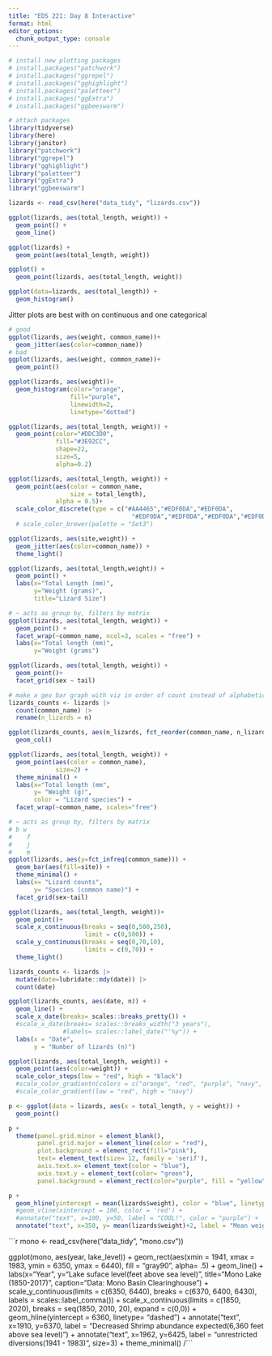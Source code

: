 ```yaml
---
title: "EDS 221: Day 8 Interactive"
format: html
editor_options: 
  chunk_output_type: console
---
```


```r
# install new plotting packages
# install.packages("patchwork")
# install.packages("ggrepel")
# install.packages("gghighlight")
# install.packages("paletteer")
# install.packages("ggExtra")
# install.packages("ggbeeswarm")
```

```r
# attach packages
library(tidyverse)
library(here)
library(janitor)
library("patchwork")
library("ggrepel")
library("gghighlight")
library("paletteer")
library("ggExtra")
library("ggbeeswarm")
```


```r
lizards <- read_csv(here("data_tidy", "lizards.csv"))
```

```r
ggplot(lizards, aes(total_length, weight)) + 
  geom_point() +
  geom_line()

ggplot(lizards) + 
  geom_point(aes(total_length, weight)) 

ggplot() + 
  geom_point(lizards, aes(total_length, weight))
```

```r
ggplot(data=lizards, aes(total_length)) +
  geom_histogram()
```


Jitter plots are best with on continuous and one categorical 

```r
# good
ggplot(lizards, aes(weight, common_name))+
  geom_jitter(aes(color=common_name))
# bad 
ggplot(lizards, aes(weight, common_name))+
  geom_point()
```


```r
ggplot(lizards, aes(weight))+
  geom_histogram(color="orange", 
                 fill="purple",
                 linewidth=2,
                 linetype="dotted")
```

```r
ggplot(lizards, aes(total_length, weight)) +
  geom_point(color="#DDC3D0",
             fill="#3E92CC",
             shape=22,
             size=5,
             alpha=0.2)
```

```r
ggplot(lizards, aes(total_length, weight)) +
  geom_point(aes(color = common_name, 
                 size = total_length),
             alpha = 0.5)+
  scale_color_discrete(type = c("#AA4465","#EDF0DA","#EDF0DA",
                                  "#EDF0DA","#EDF0DA","#EDF0DA","#EDF0DA"))
  # scale_color_brewer(palette = "Set3")
```

```r
ggplot(lizards, aes(site,weight)) +
  geom_jitter(aes(color=common_name)) +
  theme_light()
```

```r
ggplot(lizards, aes(total_length,weight)) +
  geom_point() +
  labs(x="Total Length (mm)",
       y="Weight (grams)",
       title="Lizard Size")

```



```r
# ~ acts as group by, filters by matrix
ggplot(lizards, aes(total_length, weight)) +
  geom_point() +
  facet_wrap(~common_name, ncol=3, scales = "free") +
  labs(x="Total length (mm)",
       y="Weight (grams")
```

```r
ggplot(lizards, aes(total_length, weight)) +
  geom_point()+
  facet_grid(sex ~ tail)
```

```r
# make a geo bar graph with viz in order of count instead of alphabetical order
lizards_counts <- lizards |> 
  count(common_name) |> 
  rename(n_lizards = n)

ggplot(lizards_counts, aes(n_lizards, fct_reorder(common_name, n_lizards))) +
  geom_col()
```

```r
ggplot(lizards, aes(total_length, weight)) +
  geom_point(aes(color = common_name),
             size=2) +
  theme_minimal() +
  labs(x="Total length (mm",
       y= "Weight (g)",
       color = "Lizard species") +
  facet_wrap(~common_name, scales="free")
```

```r
# ~ acts as group by, filters by matrix
# b w 
#    f
#    j
#    m
ggplot(lizards, aes(y=fct_infreq(common_name))) +
  geom_bar(aes(fill=site)) +
  theme_minimal() +
  labs(x= "Lizard counts",
       y= "Species (common name)") +
  facet_grid(sex~tail)
```

```r
ggplot(lizards, aes(total_length, weight))+
  geom_point()+
  scale_x_continuous(breaks = seq(0,500,250),
                     limit = c(0,500)) +
  scale_y_continuous(breaks = seq(0,70,10),
                     limits = c(0,70)) +
  theme_light()
```

```r
lizards_counts <- lizards |> 
  mutate(date=lubridate::mdy(date)) |> 
  count(date)

ggplot(lizards_counts, aes(date, n)) +
  geom_line() +
  scale_x_date(breaks= scales::breaks_pretty()) + 
  #scale_x_date(breaks= scales::breaks_width("3 years"),
               #labels= scales::label_date("'%y")) +
  labs(x = "Date",
       y = "Number of lizards (n)")
```

```r
ggplot(lizards, aes(total_length, weight)) +
  geom_point(aes(color=weight)) +
  scale_color_steps(low = "red", high = "black")
  #scale_color_gradientn(colors = c("orange", "red", "purple", "navy", "black"))
  #scale_color_gradient(low = "red", high = "navy")
```


```r
p <- ggplot(data = lizards, aes(x = total_length, y = weight)) +
  geom_point()

p + 
  theme(panel.grid.minor = element_blank(),
        panel.grid.major = element_line(color = "red"),
        plot.background = element_rect(fill="pink"),
        text= element_text(size= 12, family = 'serif'),
        axis.text.x= element_text(color = "blue"),
        axis.text.y = element_text(color= "green"),
        panel.background = element_rect(color="purple", fill = "yellow"))
```

```r
p +
  geom_hline(yintercept = mean(lizards$weight), color = "blue", linetype = "dashed") +
  #geom_vline(xintercept = 100, color = 'red') +
  #annotate("text", x=100, y=50, label = "COOL!", color = "purple") +
  annotate("text", x=350, y= mean(lizards$weight)+2, label = "Mean weight")
```

```r
mono <- read_csv(here("data_tidy", "mono.csv"))

ggplot(mono, aes(year, lake_level)) +
  geom_rect(aes(xmin = 1941, xmax = 1983,
                ymin = 6350, ymax = 6440),
                fill = "gray90", alpha= .5) +
  geom_line() +
  labs(x="Year",
       y="Lake suface level\n(feet above sea level)",
       title="Mono Lake (1850-2017)",
       caption="Data: Mono Basin Clearinghouse") +
  scale_y_continuous(limits = c(6350, 6440),
                     breaks = c(6370, 6400,  6430),
                     labels = scales::label_comma()) +
  scale_x_continuous(limits = c(1850, 2020),
                     breaks = seq(1850, 2010, 20),
                     expand = c(0,0)) +
  geom_hline(yintercept = 6360, linetype= "dashed") +
  annotate("text", x=1910, y=6370,
           label = "Decreased Shrimp abundance expected\n(6,360 feet above sea level)") +
  annotate("text", x=1962, y=6425,
           label = "unrestricted diversions\n(1941 - 1983)",
           size=3) +
  theme_minimal()
/```


